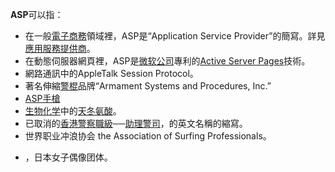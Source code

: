 '''ASP'''可以指：

*在一般[[電子商務|電子商務]]領域裡，ASP是“Application Service Provider”的簡寫。詳見[[應用服務提供商|應用服務提供商]]。
*在動態伺服器網頁裡，ASP是[[微软公司|微软公司]]專利的[[Active_Server_Pages|Active Server Pages]]技術。
*網路通訊中的AppleTalk Session Protocol。
*著名伸縮[[警棍|警棍]]品牌“Armament Systems and Procedures, Inc.”
*[[ASP手槍|ASP手槍]]
*[[生物化学|生物化学]]中的[[天冬氨酸|天冬氨酸]]。
*已取消的[[香港警察職級|香港警察職級]]──[[助理警司|助理警司]]，的英文名稱的縮寫。
*世界职业冲浪协会  the Association of Surfing Professionals。
*{{link-ja|ASP (偶像团体)|ASP (アイドルグループ)}}，日本女子偶像团体。

{{disambig|Cat=三字拉丁字母缩写消歧义}}